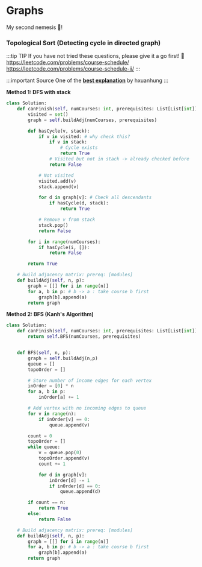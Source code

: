 # Graphs

My second nemesis 🥵!

### Topological Sort (Detecting cycle in directed graph)

:::tip TIP
If you have not tried these questions, please give it a go first! 👾 <br />
https://leetcode.com/problems/course-schedule/ <br />
https://leetcode.com/problems/course-schedule-ii/
:::

:::important Source
One of the [**best explanation**](https://leetcode.com/problems/course-schedule/discuss/441722/Python-99-time-and-100-space.-Collection-of-solutions-with-explanation) by hxuanhung
:::

**Method 1: DFS with stack**

```py
class Solution:
    def canFinish(self, numCourses: int, prerequisites: List[List[int]]) -> bool:
        visited = set()
        graph = self.buildAdj(numCourses, prerequisites)

        def hasCycle(v, stack):
            if v in visited: # why check this?
                if v in stack:
                    # Cycle exists
                    return True
                # Visited but not in stack -> already checked before
                return False

            # Not visited
            visited.add(v)
            stack.append(v)

            for d in graph[v]: # Check all descendants
                if hasCycle(d, stack):
                    return True

            # Remove v from stack
            stack.pop()
            return False

        for i in range(numCourses):
            if hasCycle(i, []):
                return False

        return True

    # Build adjacency matrix: prereq: [modules]
    def buildAdj(self, n, p):
        graph = [[] for i in range(n)]
        for a, b in p: # b -> a : take course b first
            graph[b].append(a)
        return graph

```

**Method 2: BFS (Kanh's Algorithm)**

```py
class Solution:
    def canFinish(self, numCourses: int, prerequisites: List[List[int]]) -> bool:
        return self.BFS(numCourses, prerequisites)


    def BFS(self, n, p):
        graph = self.buildAdj(n,p)
        queue = []
        topoOrder = []

        # Store number of income edges for each vertex
        inOrder = [0] * n
        for a, b in p:
            inOrder[a] += 1

        # Add vertex with no incoming edges to queue
        for v in range(n):
            if inOrder[v] == 0:
                queue.append(v)

        count = 0
        topoOrder = []
        while queue:
            v = queue.pop(0)
            topoOrder.append(v)
            count += 1

            for d in graph[v]:
                inOrder[d] -= 1
                if inOrder[d] == 0:
                    queue.append(d)

        if count == n:
            return True
        else:
            return False

    # Build adjacency matrix: prereq: [modules]
    def buildAdj(self, n, p):
        graph = [[] for i in range(n)]
        for a, b in p: # b -> a : take course b first
            graph[b].append(a)
        return graph
```
